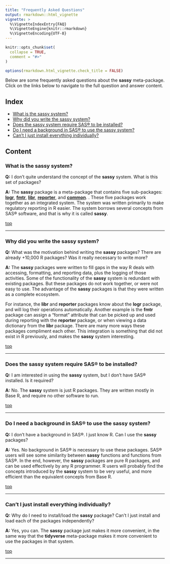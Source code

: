 ---
title: "Frequently Asked Questions"
output: rmarkdown::html_vignette
vignette: >
  %\VignetteIndexEntry{FAQ}
  %\VignetteEngine{knitr::rmarkdown}
  %\VignetteEncoding{UTF-8}
---

```{r setup, include = FALSE}
knitr::opts_chunk$set(
  collapse = TRUE,
  comment = "#>"
)

options(rmarkdown.html_vignette.check_title = FALSE)

```

Below are some frequently asked questions about the **sassy** meta-package. Click
on the links below to navigate to the full question and answer content.

## Index{#top}

* [What is the sassy system?](#sassy)
* [Why did you write the sassy system?](#why)
* [Does the sassy system require SAS® to be installed?](#sas)
* [Do I need a background in SAS® to use the sassy system?](#background)
* [Can't I just install everything individually?](#packages)


## Content

### What is the sassy system? {#sassy}

**Q:** I don't quite understand the concept of the **sassy** system. 
What is this set of packages?

**A:** The **sassy** package is a meta-package that contains five 
sub-packages: [**logr**](https://logr.r-sassy.org/), 
[**fmtr**](https://fmtr.r-sassy.org/), 
[**libr**](https://libr.r-sassy.org/), 
[**reporter**](https://reporter.r-sassy.org/), and
[**common**](https://common.r-sassy.org/). . 
These five 
packages work together as an integrated system.  The system 
was written primarily to make regulatory reporting in R easier.  The system
borrows several concepts from SAS® software, and that is why it is called
**sassy**.  

[top](#top)

******

### Why did you write the sassy system? {#why}

**Q:** What was the motivation behind writing the **sassy** packages?  There
are already +10,000 R packages?  Was it really necessary to write more?

**A:** The **sassy** packages were written to fill gaps in the way R 
deals with accessing, formatting, and reporting data, plus the logging of those
activities.  Some of the functionality of the **sassy** system is redundant
with existing packages. But these packages do not work together, or were not
easy to use.  The advantage
of the **sassy** packages is that they were written as a complete ecosystem.

For instance, the **libr** and **reporter** packages know about the **logr**
package, and will log their operations automatically.  Another example is 
the **fmtr**
package can assign a "format" attribute that can be picked up and used
during reporting with the **reporter** package, or when viewing a 
data dictionary from the **libr** package.  There are many more ways these
packages compliment each other. 
This integration
is something that did not exist in R previously, and makes the **sassy**
system interesting.

[top](#top)

******

### Does the sassy system require SAS® to be installed? {#sas}

**Q:** I am interested in using the **sassy** system, but I don't have 
SAS® installed.  Is it required?

**A:** No.  The **sassy** system is just R packages. They are written mostly in 
Base R, and require no other software to run.

[top](#top)

******

### Do I need a background in SAS® to use the sassy system? {#background}

**Q:** I don't have a background in SAS®.  I just know R.  Can I use
the **sassy** packages?

**A:** Yes.  No background in SAS® is necessary to use these packages.
SAS® users will see some similarity between **sassy** functions and functions
from SAS®.  In the end, however, the **sassy** packages are pure R packages,
and can be used effectively by any R programmer. R users will probably 
find the concepts introduced by the **sassy** system to be very useful, and 
more efficient than the equivalent concepts from Base R.

[top](#top)

******

### Can't I just install everything individually? {#packages}

**Q:** Why do I need to install/load the **sassy** package?  Can't I just
install and load each of the packages independently?

**A:** Yes, you can.  The **sassy** package just makes it more convenient, 
in the same way that the **tidyverse** meta-package makes it more convenient
to use the packages in that system.

[top](#top)

******

<!-- ### Question 1? {#q1} -->

<!-- **Q:** Question -->

<!-- **A:** Answer -->

<!-- [top](#top) -->

<!-- ****** -->
